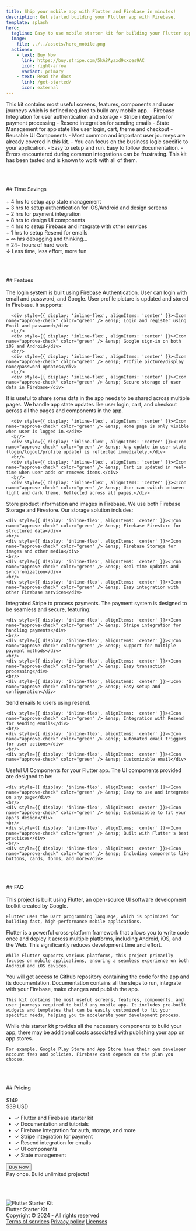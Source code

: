 ```yaml
---
title: Ship your mobile app with Flutter and Firebase in minutes!
description: Get started building your Flutter app with Firebase.
template: splash
hero:
  tagline: Easy to use mobile starter kit for building your Flutter app with Firebase
  image:
    file: ../../assets/hero_mobile.png
  actions:
    - text: Buy Now
      link: https://buy.stripe.com/5kA8Ayaxd9xxces9AC
      icon: right-arrow
      variant: primary
    - text: Read the docs
      link: /get-started/
      icon: external
---
```



<CardGrid>
	<Card title='What it contains?' icon='star'>
		This kit contains most useful screens, features, components and user journeys which is defined required to build any mobile app.
		- Firebase Integration for user authentication and storage
		- Stripe integration for payment processing
		- Resend integration for sending emails
		- State Management for app state like user login, cart, theme and checkout
		- Reusable UI Components
	</Card>
	<Card title='Why to use?' icon='rocket'>
		- Most common and important user journeys are already covered in this kit. 
		- You can focus on the business logic specific to your application.
		- Easy to setup and run. Easy to follow documentation.
		- Errors encountered during common integrations can be frustrating. This kit has been tested and is known to work with all of them.
	</Card>
</CardGrid>

<br/><br/>
<div style={{ textAlign: 'center' }}>
  ## Time Savings
</div>
<br/>

<div style={{
  padding: '30px', 
  border: '2px solid',
  borderRadius: '10px',
  textAlign: 'center', 
  maxWidth: '500px', 
  margin: '20px auto'
}}>
  <div style={{
    fontSize: '20px', 
  }}>
    <span style={{ fontSize: '20px', color: '#D471D4', fontWeight: 'bold' }}>+ 4 hrs</span> 
    <span style={{ fontWeight: 'normal', color: 'var(--sl-color-white)' }}> to setup app state management</span>
  </div>
  <div style={{
    fontSize: '20px', 
    fontWeight: 'bold'
  }}>
    <span style={{ fontSize: '20px', color: '#D471D4', fontWeight: 'bold' }}>+ 3 hrs</span> 
    <span style={{ fontWeight: 'normal', color: 'var(--sl-color-white)' }}> to setup authentication for iOS/Android and design screens</span>
  </div>
  <div style={{
    fontSize: '20px', 
    fontWeight: 'bold'
  }}>
    <span style={{ fontSize: '20px', color: '#D471D4', fontWeight: 'bold' }}>+ 2 hrs</span> 
    <span style={{ fontWeight: 'normal', color: 'var(--sl-color-white)' }}> for payment integration</span>
  </div>
  <div style={{
    fontSize: '20px', 
    fontWeight: 'bold'
  }}>
    <span style={{ fontSize: '20px', color: '#D471D4', fontWeight: 'bold' }}>+ 8 hrs</span> 
    <span style={{ fontWeight: 'normal', color: 'var(--sl-color-white)' }}> to design UI components</span>
  </div>
  <div style={{
    fontSize: '20px', 
    fontWeight: 'bold'
  }}>
    <span style={{ fontSize: '20px', color: '#D471D4', fontWeight: 'bold' }}>+ 4 hrs</span> 
    <span style={{ fontWeight: 'normal', color: 'var(--sl-color-white)' }}> to setup Firebase and integrate with other services</span>
  </div>
  <div style={{
    fontSize: '20px', 
    fontWeight: 'bold'
  }}>
    <span style={{ fontSize: '20px', color: '#D471D4', fontWeight: 'bold' }}>+ 1 hrs</span> 
    <span style={{ fontWeight: 'normal', color: 'var(--sl-color-white)' }}> to setup Resend for emails</span>
  </div>
  <div style={{
    fontSize: '20px', 
    fontWeight: 'bold'
  }}>
    <span style={{ fontSize: '20px', color: '#D471D4', fontWeight: 'bold' }}>+ ∞ hrs</span> 
    <span style={{ fontWeight: 'normal', color: 'var(--sl-color-white)' }}> debugging and thinking...</span>
  </div>
  <div style={{
    fontSize: '24px', 
    fontWeight: 'bold', 
	color: 'var(--sl-color-white)',
    marginTop: '20px'
  }}>
    = 24+ hours of hard work 
    <span style={{ fontSize: '24px' }}>  </span>
  </div>
  <div style={{
    color: '#AAA', 
    fontSize: '16px', 
    marginTop: '20px'
  }}>
    ↓ Less time, less effort, more fun
  </div>
</div>

<br/><br/>
<div style={{ textAlign: 'center' }}>
  ## Featues
</div>
<br/>

<Tabs>
  <TabItem label="Authentication">
      The login system is built using Firebase Authentication. User can login with email and password, and Google. User profile picture is updated and stored in Firebase. It supports:

      <div style={{ display: 'inline-flex', alignItems: 'center' }}><Icon name="approve-check" color="green" /> &ensp; Login and register using Email and password</div>
	  <br/>
      <div style={{ display: 'inline-flex', alignItems: 'center' }}><Icon name="approve-check" color="green" /> &ensp; Google sign-in on both iOS and Android</div>
      <br/>
      <div style={{ display: 'inline-flex', alignItems: 'center' }}><Icon name="approve-check" color="green" /> &ensp; Profile picture/display name/password updates</div>
	  <br/>
      <div style={{ display: 'inline-flex', alignItems: 'center' }}><Icon name="approve-check" color="green" /> &ensp; Secure storage of user data in Firebase</div>
  </TabItem>
  <TabItem label="State Management">
      It is useful to share some data in the app needs to be shared across multiple pages. We handle app state updates like user login, cart, and checkout across all the pages and components in the app.
	  
	  <div style={{ display: 'inline-flex', alignItems: 'center' }}><Icon name="approve-check" color="green" /> &ensp; Home page is only visible when user is logged in.</div>
	  <br/>
	  <div style={{ display: 'inline-flex', alignItems: 'center' }}><Icon name="approve-check" color="green" /> &ensp; Any update in user state (login/logout/profile update) is reflected immediately.</div>
	  <br/>
	  <div style={{ display: 'inline-flex', alignItems: 'center' }}><Icon name="approve-check" color="green" /> &ensp; Cart is updated in real-time when user adds or removes items.</div>
	  <br/>
	  <div style={{ display: 'inline-flex', alignItems: 'center' }}><Icon name="approve-check" color="green" /> &ensp; User can switch between light and dark theme. Reflected across all pages.</div>
  </TabItem>
  <TabItem label="Storage">
    Store product information and images in Firebase. We use both Firebase Storage and Firestore.
    Our storage solution includes:
    
    <div style={{ display: 'inline-flex', alignItems: 'center' }}><Icon name="approve-check" color="green" /> &ensp; Firebase Firestore for structured data</div>
    <br/>
    <div style={{ display: 'inline-flex', alignItems: 'center' }}><Icon name="approve-check" color="green" /> &ensp; Firebase Storage for images and other media</div>
    <br/>
    <div style={{ display: 'inline-flex', alignItems: 'center' }}><Icon name="approve-check" color="green" /> &ensp; Real-time updates and synchronization</div>
    <br/>
    <div style={{ display: 'inline-flex', alignItems: 'center' }}><Icon name="approve-check" color="green" /> &ensp; Easy integration with other Firebase services</div>
  </TabItem>
  <TabItem label="Payment">
    Integrated Stripe to process payments.
    The payment system is designed to be seamless and secure, featuring:
    
    <div style={{ display: 'inline-flex', alignItems: 'center' }}><Icon name="approve-check" color="green" /> &ensp; Stripe integration for handling payments</div>
    <br/>
    <div style={{ display: 'inline-flex', alignItems: 'center' }}><Icon name="approve-check" color="green" /> &ensp; Support for multiple payment methods</div>
    <br/>
    <div style={{ display: 'inline-flex', alignItems: 'center' }}><Icon name="approve-check" color="green" /> &ensp; Easy transaction processing</div>
    <br/>
    <div style={{ display: 'inline-flex', alignItems: 'center' }}><Icon name="approve-check" color="green" /> &ensp; Easy setup and configuration</div>
  </TabItem>
  <TabItem label="Email">
    Send emails to users using resend.
    
	<div style={{ display: 'inline-flex', alignItems: 'center' }}><Icon name="approve-check" color="green" /> &ensp; Integration with Resend for sending emails</div>
    <br/>
    <div style={{ display: 'inline-flex', alignItems: 'center' }}><Icon name="approve-check" color="green" /> &ensp; Automated email triggers for user actions</div>
	<br/>
    <div style={{ display: 'inline-flex', alignItems: 'center' }}><Icon name="approve-check" color="green" /> &ensp; Customizable email</div>
  </TabItem>
  <TabItem label="UI Components">
    Useful UI Components for your Flutter app. The UI components provided are designed to be:
    
	<div style={{ display: 'inline-flex', alignItems: 'center' }}><Icon name="approve-check" color="green" /> &ensp; Easy to use and integrate on any page</div>
    <br/>
    <div style={{ display: 'inline-flex', alignItems: 'center' }}><Icon name="approve-check" color="green" /> &ensp; Customizable to fit your app's design</div>
    <br/>
    <div style={{ display: 'inline-flex', alignItems: 'center' }}><Icon name="approve-check" color="green" /> &ensp; Built with Flutter's best practices</div>
    <br/>
    <div style={{ display: 'inline-flex', alignItems: 'center' }}><Icon name="approve-check" color="green" /> &ensp; Including components like buttons, cards, forms, and more</div>
  </TabItem>
</Tabs>

<br/><br/>
<div style={{ textAlign: 'center' }}>
  ## FAQ
</div>
<br/>

<CardGrid>
  <Card title="What is the language used to build apps?" icon="information">
    This project is built using Flutter, an open-source UI software development toolkit created by Google. 
	
	Flutter uses the Dart programming language, which is optimized for building fast, high-performance mobile applications.
  </Card>

  <Card title="Do I need to write separate code for Android and iOS?" icon="information">
    Flutter is a powerful cross-platform framework that allows you to write code once and deploy it across multiple platforms, including Android, iOS, and the Web. This significantly reduces development time and effort.
	
	While Flutter supports various platforms, this project primarily focuses on mobile applications, ensuring a seamless experience on both Android and iOS devices.
  </Card>

  <Card type="tip" title="What will I get here?" icon="information">
    You will get access to Github repository containing the code for the app and its documentation. Documentation contains all the steps to run, integrate with your Firebase, make changes and publish the app. 
	
	This kit contains the most useful screens, features, components, and user journeys required to build any mobile app. It includes pre-built widgets and templates that can be easily customized to fit your specific needs, helping you to accelerate your development process.
  </Card>

  <Card type="tip" title="Will there be additional cost in publishing the app?" icon="information">
    While this starter kit provides all the necessary components to build your app, there may be additional costs associated with publishing your app on app stores.
	
	For example, Google Play Store and App Store have their own developer account fees and policies. Firebase cost depends on the plan you choose.
  </Card>
</CardGrid>

<br/><br/>
<div style={{ textAlign: 'center' }}>
  ## Pricing
</div>
<br/>

<div style={{
  display: 'flex', 
  justifyContent: 'center', 
  borderRadius: '10px', 
  border: '2px solid',
  maxWidth: '500px',
  margin: 'auto'
}}>
  <div style={{ 
    textAlign: 'center',
    padding: '20px',
    borderRadius: '10px',
    width: '100%'
  }}>
    <div style={{
      fontSize: '24px',
      textDecoration: 'line-through',
      color: '#AAA',
      display: 'inline-block',
      marginRight: '10px',
      fontWeight: 'bold'
    }}>$149</div>
    <div style={{
      fontSize: '40px',
      fontWeight: 'bold',
      display: 'inline-block'
    }}>$39 <span style={{ fontSize: '24px' }}>USD</span></div>
    <ul style={{ 
      listStyleType: 'none', 
      padding: 0, 
      textAlign: 'center',
      marginTop: '20px'
    }}>
      <li>✓ Flutter and Firebase starter kit</li>
	  <li>✓ Documentation and tutorials</li>
      <li>✓ Firebase integration for auth, storage, and more</li>
      <li>✓ Stripe integration for payment</li>
      <li>✓ Resend integration for emails</li>
      <li>✓ UI components</li>
      <li>✓ State management</li>
    </ul>
    <div style={{ 
      textAlign: 'center', 
      marginTop: '20px'
    }}>
      <button onclick="window.open('https://buy.stripe.com/5kA8Ayaxd9xxces9AC', '_blank')" style={{ 
        padding: '10px 60px', 
        backgroundColor: 'var(--sl-color-accent)', 
        color: '#FFFFFF', 
        border: 'none', 
        borderRadius: '5px', 
        cursor: 'pointer',
        fontWeight: 'bold'
      }}>
        Buy Now
      </button>
    </div>
    <div style={{ 
      fontSize: '12px', 
      color: '#AAA',
      marginTop: '10px'
    }}>Pay once. Build unlimited projects!</div>
  </div>
</div>

<br/><br/>

<footer style={{
  display: 'flex', 
  flexDirection: 'row', 
  justifyContent: 'space-between', 
  alignItems: 'center', 
  padding: '20px', 
  borderTop: '1px solid var(--sl-color-gray-5)',
}}>
  <div style={{ display: 'flex', flexDirection: 'column', alignItems: 'flex-start' }}>
    <div style={{ display: 'flex', alignItems: 'center' }}>
      <Image src={logo} alt="Flutter Starter Kit" style={{ width: '30px', marginRight: '10px', marginTop: '15px', verticalAlign: 'middle' }} />
      <div style={{ verticalAlign: 'text-top' }}>Flutter Starter Kit</div>
    </div>
    <div>Copyright © 2024 - All rights reserved</div>
  </div>
  <div style={{
    display: 'flex', 
    flexDirection: 'column', 
    alignItems: 'right'
  }}>
    <a href="/terms-of-service" style={{
      marginBottom: '10px', 
      color: 'var(--sl-color-accent)', 
      textDecoration: 'none'
    }}>Terms of services</a>
    <a href="/privacy-policy" style={{
      marginBottom: '10px', 
      color: 'var(--sl-color-accent)', 
      textDecoration: 'none'
    }}>Privacy policy</a>
    <a href="/licenses" style={{
      color: 'var(--sl-color-accent)', 
      textDecoration: 'none'
    }}>Licenses</a>
  </div>
</footer>
